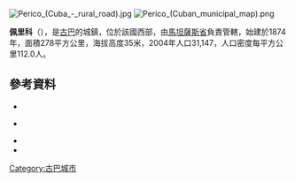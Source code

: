 [[Image:Perico_(Cuba_-_rural_road).jpg|right]]
[[Image:Perico_(Cuban_municipal_map).png|right]]

{{Coord|22|46|31|N|81|0|55|W|display=title}}

'''佩里科'''（{{lang-es|Perico}}），是[[古巴|古巴]]的城鎮，位於該國西部，由[[馬坦薩斯省|馬坦薩斯省]]負責管轄，始建於1874年，面積278平方公里，海拔高度35米，2004年人口31,147，人口密度每平方公里112.0人。

==參考資料==
*{{Cite web|url=http://www.guije.com/pueblo/municipios/mperico/index.htm|title=Perico|author=Guije.com|accessdate=2007-10-07|language=es|archive-date=2022-04-16|archive-url=https://web.archive.org/web/20220416095727/http://www.guije.com/pueblo/municipios/mperico/index.htm}}
*{{Cite web |url=http://www.atenas.inf.cu/todo/Municipios/MunicipioPerico.htm |title=Perico |author=Municipalities in Matanzas |accessdate=2007-10-02 |deadurl=yes |archiveurl=https://web.archive.org/web/20041216212608/http://www.atenas.inf.cu/todo/Municipios/MunicipioPerico.htm |archivedate=2004-12-16 }}  {{es icon}}
*{{Cite web |url=http://www.atenas.inf.cu/todo/Estadisticas/TABLA%20No_3balance.htm |title=2004 Population trends, by Province and Municipality |author=Atenas.cu |year=2004 |accessdate=2007-10-07 |archiveurl=https://web.archive.org/web/20070927111826/http://www.atenas.inf.cu/todo/Estadisticas/TABLA+No_3balance.htm |archivedate=2007-09-27 |language=es |deadurl=yes }}
*{{Cite web|url=http://www.statoids.com/ycu.html|title=Municipios of Cuba|author=Statoids|date=July 2003|accessdate=2007-10-07|archive-date=2007-10-12|archive-url=https://web.archive.org/web/20071012141831/http://statoids.com/ycu.html|dead-url=no}}

{{Cuba-geo-stub}}
[[Category:古巴城市|Category:古巴城市]]